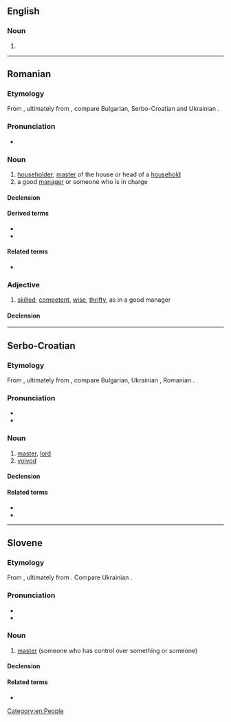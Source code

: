 ==English==

===Noun===
{{en-noun}}

# {{alt form|hospodar|lang=en}}

[[Category:en:People]]

----

==Romanian==

===Etymology===
From {{etyl|sla-pro|ro}}, ultimately from {{m|sla-pro|*gospodь}}, compare Bulgarian, Serbo-Croatian and Ukrainian {{m|uk|господар}}.

===Pronunciation===
* {{IPA|/ɡos.poˈdar/|lang=ro}}

===Noun===
{{ro-noun|m|i}}

# [[householder]]; [[master]] of the house or head of a [[household]]
# a good [[manager]] or someone who is in charge

====Declension====
{{ro-noun-m}}

====Derived terms====
* {{l|ro|gospodărie}}
* {{l|ro|gospodăresc}}

====Related terms====
* {{l|ro|gospodină}}

===Adjective===
{{ro-adj|4}}

# [[#English|skilled]], [[#English|competent]], [[wise]], [[thrifty]], as in a good manager

====Declension====
{{ro-adj-4}}

----

==Serbo-Croatian==

===Etymology===
From {{etyl|sla-pro|sh}}, ultimately from {{m|sla-pro|*gospodь}}, compare Bulgarian, Ukrainian {{m|uk|господар}}, Romanian {{m|ro|gospodar}}.

===Pronunciation===
* {{IPA|/ɡospǒdaːr/|lang=sh}}
* {{hyphenation|gos|po|dar|lang=sh}}

===Noun===
{{sh-noun|g=m|head=gospòdār}}

# [[master]], [[lord]]
# [[voivod]]

====Declension====
{{sh-decl-noun
|gospodar|gospodari
|gospodára|gospodara
|gospodaru|gospodarima
|gospodara|gospodare
|gospodaru|gospodari
|gospodaru|gospodarima
|gospodarom|gospodarima
}}

====Related terms====
* {{l|sh|gospodàrica}}
* {{l|sh|gospodáriti}}

----

==Slovene==

===Etymology===
From {{etyl|sla-pro|sl}}, ultimately from {{m|sla-pro|*gospodь}}. Compare Ukrainian {{m|uk|господар}}.

===Pronunciation===
* {{IPA|lang=sl|/ɡɔspɔˈdàːr/}}
* {{sl-tonal|gospodár}}

===Noun===
{{sl-noun|gospodár|m-an|gospodárja|gospodárji}}

# [[master]] (someone who has control over something or someone)

====Declension====
{{sl-decl-noun-m|gospodár|gospodárj|a=1}}

====Related terms====
* {{l|sl|gospod}}